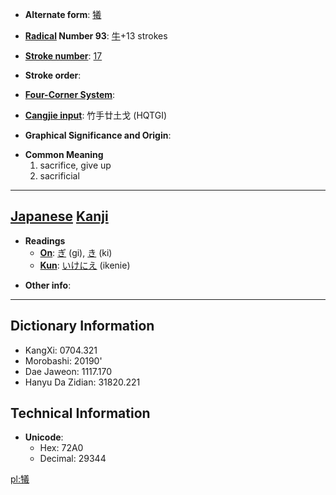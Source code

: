 * '''Alternate form''': [[犧]]

* '''[[Wiktionary:Chinese radical index| Radical]] Number 93''': [[Wiktionary:Chinese radical index 牛|牛]]+13 strokes

* '''[[Wiktionary:Chinese total strokes index|Stroke number]]''': [[Wiktionary:Chinese total strokes index 17|17]]

* '''Stroke order''': 

* '''[[Wiktionary:Chinese four corner index|Four-Corner System]]''': 

* '''[[Wiktionary:Chinese Cangjie index|Cangjie input]]''': 竹手廿土戈 (HQTGI)

* '''Graphical Significance and Origin''': 

* '''Common Meaning'''
*#sacrifice, give up
*# sacrificial


----

== [[Japanese]] [[Kanji]] ==

* '''Readings'''
** '''[[On]]''': [[ぎ]] (gi), [[き]] (ki)
** '''[[Kun]]''': [[いけにえ]] (ikenie)

* '''Other info''':  

----

== Dictionary Information ==

* KangXi: 0704.321
* Morobashi: 20190'
* Dae Jaweon: 1117.170
* Hanyu Da Zidian: 31820.221

== Technical Information ==

* '''Unicode''':
** Hex: 72A0
** Decimal: 29344

[[pl:犠]]